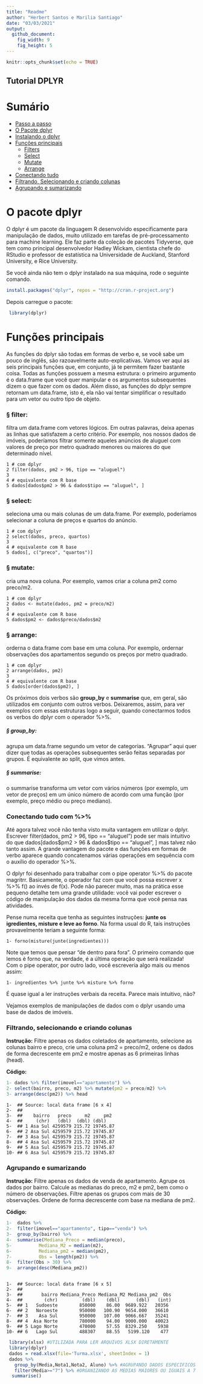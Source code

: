 ```yaml
---
title: "Readme"
author: "Herbert Santos e Marilia Santiago"
date: "03/03/2021"
output:
  github_document:
    fig_width: 9
    fig_height: 5
---
```


```r
knitr::opts_chunk$set(echo = TRUE)
```

## Tutorial DPLYR

Sumário
=================
<!--ts-->
   * [Passo a passo]()
   * [O Pacote dplyr](#pacote)
   * [Instalando o dplyr](#instalando)
   * [Funções principais](#funcoes)
      * [Filters](#filter)
      * [Select](#select)
      * [Mutate](#mutate)
      * [Arrange](#arrange)
   * [Conectando tudo](#conectando)
   * [Filtrando, Selecionando e criando colunas](#filtro)
   * [Agrupando e sumarizando](#agrupando)
<!--te-->

 
<h1 id='pacote'>O pacote dplyr</h1>
<p>O dplyr é um pacote da linguagem R desenvolvido especificamente para manipulação de dados, muito utilizado em tarefas de pré-processamento para machine learning. Ele faz parte da coleção de pacotes Tidyverse, que tem como principal desenvolvedor Hadley Wickam, cientista chefe do RStudio e professor de estatística na Universidade de Auckland, Stanford University, e Rice University.
 
Se você ainda não tem o dplyr instalado na sua máquina, rode o seguinte comando.</p>

```r
install.packages("dplyr", repos = "http://cran.r-project.org")
```
<p>Depois carregue o pacote:</p>

```r
 library(dplyr)
```

 
 
<h1 id='funcoes'>Funções principais</h1>
<p>As funções do dplyr são todas em formas de verbo e, se você sabe um pouco de inglês, são razoavelmente auto-explicativas. Vamos ver aqui as seis principais funções que, em conjunto, já te permitem fazer bastante coisa. Todas as funções possuem a mesma estrutura: o primeiro argumento é o data.frame que você quer manipular e os argumentos subsequentes dizem o que fazer com os dados. Além disso, as funções do dplyr sempre retornam um data.frame, isto é, ela não vai tentar simplificar o resultado para um vetor ou outro tipo de objeto.</p>

<h3 id= 'filter'>§  filter:</h3>
<p>filtra um data.frame com vetores lógicos. Em outras palavras, deixa apenas as linhas que satisfazem a certo critério. Por exemplo, nos nossos dados de imóveis, poderíamos filtrar somente aqueles anúncios de aluguel com valores de preço por metro quadrado menores ou maiores do que determinado nível.

```
1 # com dplyr
2 filter(dados, pm2 > 96, tipo == "aluguel")
3
4 # equivalente com R base
5 dados[dados$pm2 > 96 & dados$tipo == "aluguel", ]
```


<h3 id='select'>§  select:</h3><p>seleciona uma ou mais colunas de um data.frame. Por exemplo, poderíamos selecionar a coluna de preços e quartos do anúncio.</p>

```
1 # com dplyr
2 select(dados, preco, quartos)
3 
4 # equivalente com R base
5 dados[, c("preco", "quartos")]
```


<h3 id='mutate'>§  mutate:</h3> <p>cria uma nova coluna. Por exemplo, vamos criar a coluna pm2 como preco/m2.</p>

```
1 # com dplyr
2 dados <- mutate(dados, pm2 = preco/m2)
3
4 # equivalente com R base
5 dados$pm2 <- dados$preco/dados$m2
```
 
 
<h3 id='arrange'>§  arrange:</h3> <p>orderna o data.frame com base em uma coluna. Por exemplo, ordernar observações dos apartamentos segundo os preços por metro quadrado.</p>

```
1 # com dplyr
2 arrange(dados, pm2)
3
4 # equivalente com R base
5 dados[order(dados$pm2), ]
```



<p>Os próximos dois verbos são <strong>group_by</strong> e <strong>summarise</strong> que, em geral, são utilizados em conjunto com outros verbos. Deixaremos, assim, para ver exemplos com essas estruturas logo a seguir, quando conectarmos todos os verbos do dplyr com o operador %>%.</p>

<h5>§  group_by:</h5> <p>agrupa um data.frame segundo um vetor de categorias. “Agrupar” aqui quer dizer que todas as operações subsequentes serão feitas separadas por grupos. É equivalente ao split, que vimos antes.</p>
<h5>§  summarise:</h5> <p>o summarise transforma um vetor com vários números (por exemplo, um vetor de preços) em um único número de acordo com uma função (por exemplo, preço médio ou preço mediano).</p>

<h3 id='conectando'>Conectando tudo com %>%</h3>
<p>Até agora talvez você não tenha visto muita vantagem em utilizar o dplyr. Escrever filter(dados, pm2 > 96, tipo == "aluguel") pode ser mais intuitivo do que dados[dados$pm2 > 96 & dados$tipo == "aluguel", ] mas talvez não tanto assim. A grande vantagem do pacote e das funções em formas de verbo aparece quando concatenamos várias operações em sequência com o auxílio do operador %>%.
</p>
<p>O dplyr foi desenhado para trabalhar com o pipe operator %>% do pacote magritrr. Basicamente, o operador faz com que você possa escrever x %>% f() ao invés de f(x). Pode não parecer muito, mas na prática esse pequeno detalhe tem uma grande utilidade: você vai poder escrever o código de manipulação dos dados da mesma forma que você pensa nas atividades.</p>
<p>Pense numa receita que tenha as seguintes instruções: <strong>junte os igredientes, misture e leve ao forno</strong>. Na forma usual do R, tais instruções provavelmente teriam a seguinte forma:</p>

```
1- forno(misture(junte(ingredientes)))
```
<p>Note que temos que pensar “de dentro para fora”. O primeiro comando que lemos é forno que, na verdade, é a última operação que será realizada! Com o pipe operator, por outro lado, você escreveria algo mais ou menos assim:</p>

```
1- ingredientes %>% junte %>% misture %>% forno
```
<p>É quase igual a ler instruções verbais da receita. Parece mais intuitivo, não?</p>
<p>Vejamos exemplos de manipulações de dados com o dplyr usando uma base de dados de imóveis.</p>

<h3 id='filtro'> Filtrando, selecionando e criando colunas</h3>
<p><strong>Instrução:</strong> Filtre apenas os dados coletados de apartamento, selecione as colunas bairro e preco, crie uma coluna pm2 = preco/m2, ordene os dados de forma decrescente em pm2 e mostre apenas as 6 primeiras linhas (head).</p>


<strong>Código:</strong>

```r
1- dados %>% filter(imovel=="apartamento") %>% 
2- select(bairro, preco, m2) %>% mutate(pm2 = preco/m2) %>%
3- arrange(desc(pm2)) %>% head
```
  
```  
1-  ## Source: local data frame [6 x 4]
2-  ##
3-  ##    bairro   preco     m2  	pm2
4-  ##     (chr)   (dbl)  (dbl)	(dbl)
5-  ## 1 Asa Sul 4259579 215.72 19745.87
6-  ## 2 Asa Sul 4259579 215.72 19745.87
7-  ## 3 Asa Sul 4259579 215.72 19745.87
8-  ## 4 Asa Sul 4259579 215.72 19745.87
9-  ## 5 Asa Sul 4259579 215.72 19745.87
10- ## 6 Asa Sul 4259579 215.72 19745.87
```

<h3 id='agrupando'>Agrupando e sumarizando</h3>
<p><strong>Instrução:</strong> Filtre apenas os dados de venda de apartamento. Agrupe os dados por bairro. Calcule as medianas do preco, m2 e pm2, bem como o número de observações. Filtre apenas os grupos com mais de 30 observações. Ordene de forma decrescente com base na mediana de pm2.</p>

<strong>Código:</strong>

```r
1-  dados %>%
2-  filter(imovel=="apartamento", tipo=="venda") %>%
3-  group_by(bairro) %>%
4-  summarise(Mediana_Preco = median(preco),
5-          Mediana_M2 = median(m2),
6-          Mediana_pm2 = median(pm2),
7-          Obs = length(pm2)) %>%
8-  filter(Obs > 30) %>%
9-  arrange(desc(Mediana_pm2))
```

```

1-  ## Source: local data frame [6 x 5]
2-  ##
3-  ##       bairro Mediana_Preco Mediana_M2 Mediana_pm2  Obs
4-  ##        (chr)         (dbl)  	 (dbl)      (dbl)   (int)
5-  ## 1   Sudoeste        850000  	 86.00	9689.922   20356
6-  ## 2   Noroeste        950000 	100.90	9654.000   36610
7-  ## 3	Asa Sul    	   950000   107.00	9066.667   35241
8-  ## 4  Asa Norte        780000  	 94.00	9000.000   40023
9-  ## 5 Lago Norte        470000  	 57.55	8329.250    5938
10- ## 6   Lago Sul        488307  	 88.55   5199.120    477
```

```r
 library(xlsx) #UTILIZADA PARA LER ARQUIVOS XLSX DIRETAMENTE
 library(dplyr)
 dados = read.xlsx(file='Turma.xlsx', sheetIndex = 1)
 dados %>%
   group_by(Media,Nota1,Nota2, Aluno) %>% #AGRUPANDO DADOS ESPECIFICOS
   filter(Media>="7") %>% #ORGANIZANDO AS MEDIAS MAIORES OU IGUAIS A 7 EM ORDEM CRESCENTE
  summarise()
```
